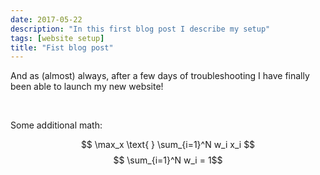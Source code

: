 ```yaml
---
date: 2017-05-22
description: "In this first blog post I describe my setup"
tags: [website setup]
title: "Fist blog post"
---
```


And as (almost) always, after a few days of troubleshooting I have finally been able to launch my new website! 

<br>

Some additional math:

$$ \max_x \text{ } \sum_{i=1}^N w_i x_i $$
$$ \sum_{i=1}^N w_i = 1$$

